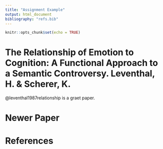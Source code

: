 ```yaml
---
title: "Assignment Example"
output: html_document
bibliography: "refs.bib"
---
```


```r
knitr::opts_chunk$set(echo = TRUE)
```

# The Relationship of Emotion to Cognition: A Functional Approach to a Semantic Controversy. Leventhal, H. & Scherer, K. 

@leventhal1987relationship is a graet paper. 

# Newer Paper

# References


